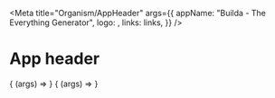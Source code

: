 


<Meta
  title="Organism/AppHeader"
  args={{
    appName: "Builda - The Everything Generator",
    logo: <Logo />,
    links: links,
  }}
/>

# App header

<Description of={AppHeader} />

<Canvas withSource="open" withToolbar>
  <Story name="Logged out">
    {
      (args) => <AppHeader {...args} />
    }
  </Story>
</Canvas>


<Canvas withToolbar>
  <Story name="Logged in">
    {
      (args) => <AppHeader {...args} user={users[0]} />
    }
  </Story>
</Canvas>
